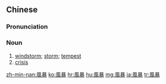 {{also|风暴}}
==Chinese==
{{zh-forms|s=风暴}}

===Pronunciation===
{{zh-pron
|m=fēngbào
|c=fung1 bou6
|h=pfs=fûng-phau
|mn=hong-pō
|cat=n
}}

===Noun===
{{zh-noun}}

# [[windstorm]]; [[storm]]; [[tempest]]
# [[crisis]] {{gloss|in a society}}

{{zh-cat|Advanced}}

[[zh-min-nan:風暴]]
[[ko:風暴]]
[[hr:風暴]]
[[hu:風暴]]
[[mg:風暴]]
[[ja:風暴]]
[[tr:風暴]]
